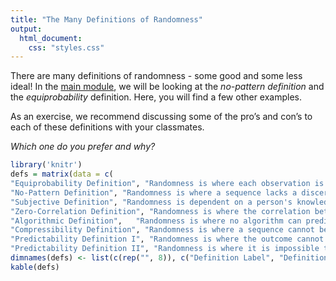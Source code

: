 ```yaml
---
title: "The Many Definitions of Randomness"
output:
  html_document:
    css: "styles.css"
---
```

There are many definitions of randomness - some good and some less ideal! In the [main module](.\definition1.html), we will be looking at the *no-pattern definition* and the *equiprobability* definition. Here, you will find a few other examples.

As an exercise, we recommend discussing some of the pro's and con's to each of these definitions with your classmates. 

*Which one do you prefer and why?*

```r
library('knitr')
defs = matrix(data = c(
"Equiprobability Definition", "Randomness is where each observation is equally likely to be selected.", "Batanero et al. (2016)", 
"No-Pattern Definition", "Randomness is where a sequence lacks a discernible pattern.", "Gougis et al. (2017)",
"Subjective Definition", "Randomness is dependent on a person's knowledge.",	"Batanero et al. (2016)",
"Zero-Correlation Definition", "Randomness is where the correlation between pairs of adjacent observations is zero.", "Nickerson (2002)",
"Algorithmic Definition",	"Randomness is where no algorithm can predict future observations of a sequence.", "Batanero et al. (2016)",
"Compressibility Definition", "Randomness is where a sequence cannot be compressed or compacted into a shorter form.", "Chaitin (1975)",
"Predictability Definition I", "Randomness is where the outcome cannot be predicted even though the probability of each observation is fixed.", "New Zealand Ministry of Education (2012)",
"Predictability Definition II",	"Randomness is where it is impossible to predict when an observation will occur", "Bennett (2011)"), nrow = 8, ncol = 3, byrow = T)
dimnames(defs) <- list(c(rep("", 8)), c("Definition Label", "Definition", 	"Reference"))
kable(defs)
```
